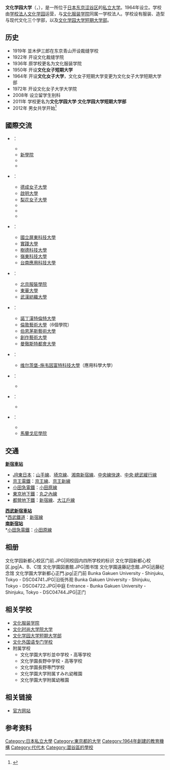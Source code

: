 {{primarysources|time=2015-01-09T15:42:12+00:00}}
{{大学(日本) 
| 国=日本
| 大学名=文化学園大学
| ふりがな=ぶんかがくえんだいがく
| 英称=Bunka Gakuen University
| 画像=Bunka Gakuen Univ. Shintoshin Campus Green Plaza.jpg 
| 画像説明=新都心校区
| 大学設置年=1964年
| 創立年=1919年
| 学校種別=私立
| 設置者=[[学校法人文化学園|学校法人文化学園]]
| 本部所在地={{日本}}[[東京都|東京都]][[涩谷区|涩谷区]][[代代木|代代木]]3-22-1
| キャンパス=新都心校区<br>小平小区（2015年取消）<ref>{{Cite web |url=http://bwu.bunka.ac.jp/info/2014/09/503 |title=存档副本 |access-date=2015-01-09 |archive-date=2021-11-03 |archive-url=https://web.archive.org/web/20211103222006/https://bwu.bunka.ac.jp/info/2014/09/503 |dead-url=no }}</ref>
| 学部=[[服装学部|服装学部]]<br>[[造形学部|造形学部]]<br>[[現代文化学部|現代文化学部]]
| 研究科=生活環境学研究科<br>国際文化研究科
| 大学の略称=文化学園大、文大
| ウェブサイト=http://bwu.bunka.ac.jp/
}}
'''文化学园大学'''（{{lang-ja|文化学園大学}}，{{lang-en|Bunka Gakuen University}}），是一所位于[[日本|日本]][[东京|东京]][[涩谷区|涩谷区]]的[[私立大学|私立大学]]。1964年设立。学校由[[学校法人文化学园|学校法人文化学园]]运营，与[[文化服装学院|文化服装学院]]同属一学校法人。学校设有服装、造型与现代文化三个学部，以及[[文化学园大学短期大学部|文化学园大学短期大学部]]。

==历史==
*1919年 並木伊三郎在东京青山开设裁缝学校
*1922年 开设文化裁缝学院
*1936年 原学校更名为文化服装学院
*1950年 开设'''文化女子短期大学'''
*1964年 开设'''文化女子大学'''，文化女子短期大学变更为文化女子大学短期大学部
*1972年 开设文化女子大学大学院
*2008年 设立留学生别科
*2011年 学校更名为'''文化学园大学'''·'''文化学园大学短期大学部'''
*2012年 男女共学开始<ref>{{Cite web |url=http://www.bunka.ac.jp/contents/history.htm |title=存档副本 |access-date=2015-01-09 |archive-date=2020-10-20 |archive-url=https://web.archive.org/web/20201020092959/http://bunka.ac.jp/contents/history.htm |dead-url=no }}</ref>

==國際交流==
*{{USA}}：
**{{link-en|流行設計學院|Fashion Institute of Technology}}
**[[新學院|新學院]]
**{{link-en|貝爾維尤學院|Bellevue College}}
**{{link-en|夏威夷大學西瓦胡分校|University of Hawaii–West Oahu}}
*{{KOR}}：
**[[德成女子大學|德成女子大學]]
**[[啟明大學|啟明大學]]
**[[梨花女子大學|梨花女子大學]]
**{{link-ko|青江文化產業大學|청강문화산업대학교}}
**{{link-ko|硏成大學|연성대학교}}
**{{link-ko|龍仁松潭大學|용인송담대학교}}
*{{TWN}}：
**[[國立屏東科技大學|國立屏東科技大學]]
**[[實踐大學|實踐大學]]
**[[樹德科技大學|樹德科技大學]]
**[[嶺東科技大學|嶺東科技大學]]
**[[台南應用科技大學|台南應用科技大學]]
*{{CHNML}}：
**[[北京服裝學院|北京服裝學院]]
**[[東華大學_(上海)|東華大學]]
**[[武漢紡織大學|武漢紡織大學]]
*{{英國}}：
**[[諾丁漢特倫特大學|諾丁漢特倫特大學]]
**[[倫敦藝術大學|倫敦藝術大學]]（6個學院）
**[[伯恩茅斯藝術大學|伯恩茅斯藝術大學]]
**[[創作藝術大學|創作藝術大學]]
**[[曼徹斯特都會大學|曼徹斯特都會大學]]
*{{德國}}：
**[[维尔茨堡-施韦因富特科技大學|维尔茨堡-施韦因富特科技大學]]（應用科學大學）
*{{瑞士}}：
**{{link-ja|日內瓦藝術與設計大學|ジュネーヴ造形芸術大学}}
*{{比利時}}：
**{{link-en|比利時國立建築視覺藝術大學|La Cambre}}
*{{義大利}}：
**{{link-en|義大利設計碩士學院|Domus Academy}}
**[[馬蘭戈尼學院|馬蘭戈尼學院]]

==交通==
'''[[新宿車站|新宿車站]]'''
*[[JR東日本|JR東日本]]：[[山手線|山手線]]、[[埼京線|埼京線]]、[[湘南新宿線|湘南新宿線]]、[[中央線快速|中央線快速]]、[[中央·總武緩行線|中央·總武緩行線]]
*[[京王電鐵|京王電鐵]]：[[京王線|京王線]]、[[京王新線|京王新線]]
*[[小田急電鐵|小田急電鐵]]：[[小田原線|小田原線]]
*[[東京地下鐵|東京地下鐵]]：[[丸之內線|丸之內線]]
*[[都營地下鐵|都營地下鐵]]：[[新宿線|新宿線]]、[[大江戶線|大江戶線]]
'''[[西武新宿車站|西武新宿車站]]'''<BR>
*[[西武鐵道|西武鐵道]]：[[新宿線|新宿線]]<BR>
'''[[南新宿站|南新宿站]]'''<BR>
*[[小田急電鐵|小田急電鐵]]：[[小田原線|小田原線]]

==相册==
<gallery>
文化学园新都心校区门前.JPG|同校园内四所学校的标识
文化学园新都心校区.jpg|A、B、C馆
文化学園図書館.JPG|图书馆
文化学園遠藤記念館.JPG|远藤纪念馆
文化学園大学新都心正門.jpg|正门前
Bunka Gakuen University - Shinjuku, Tokyo - DSC04741.JPG|沿街外观
Bunka Gakuen University - Shinjuku, Tokyo - DSC04722.JPG|中庭
Entrance - Bunka Gakuen University - Shinjuku, Tokyo - DSC04744.JPG|正门
</gallery>

==相关学校==
*[[文化服装学院|文化服装学院]]
*[[文化时尚大学院大学|文化时尚大学院大学]]
*[[文化学园大学短期大学部|文化学园大学短期大学部]]
*[[文化外国语专门学校|文化外国语专门学校]]
*附属学校
**文化学園大学杉並中学校・高等学校
**文化学園長野中学校・高等学校
**文化学園長野専門学校
**文化学園大学附属すみれ幼稚園
**文化学園大学附属幼稚園

==相关链接==
* [http://bwu.bunka.ac.jp/ 官方网站] {{Wayback|url=http://bwu.bunka.ac.jp/ |date=20080701122232 }}{{ja}}{{en}}{{ko}}{{zh-cn}}

==参考资料==
{{reflist}}

{{Authority control}}

{{normdaten}}
{{DEFAULTSORT:Bunka Gakuen Daigaku}}
[[Category:日本私立大學|Category:日本私立大學]]
[[Category:東京都的大学|Category:東京都的大学]]
[[Category:1964年創建的教育機構|Category:1964年創建的教育機構]]
[[Category:代代木|Category:代代木]]
[[Category:澀谷區的學校|Category:澀谷區的學校]]
